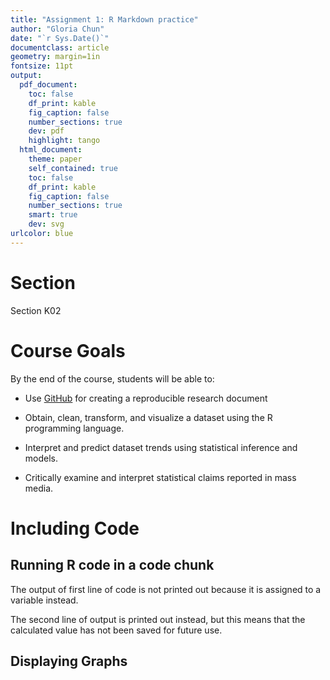 ```yaml
---
title: "Assignment 1: R Markdown practice"
author: "Gloria Chun"
date: "`r Sys.Date()`"
documentclass: article
geometry: margin=1in
fontsize: 11pt
output: 
  pdf_document:
    toc: false
    df_print: kable
    fig_caption: false
    number_sections: true
    dev: pdf
    highlight: tango
  html_document:
    theme: paper
    self_contained: true
    toc: false
    df_print: kable
    fig_caption: false
    number_sections: true
    smart: true
    dev: svg
urlcolor: blue
---
```


<!-- Write your Markdown below this line -->

# Section

Section K02


# Course Goals

By the end of the course, students will be able to:

* Use [GitHub](https://github.com) for creating a reproducible research document



* Obtain, clean, transform, and visualize a dataset using the R programming language.

* Interpret and predict dataset trends using statistical inference and models.

* Critically examine and interpret statistical claims reported in mass media.


# Including Code

## Running R code in a code chunk






The output of first line of code is not printed out because it is assigned to a variable instead.

The second line of output is printed out instead, but this means that the calculated value has not been saved for future use.


## Displaying Graphs